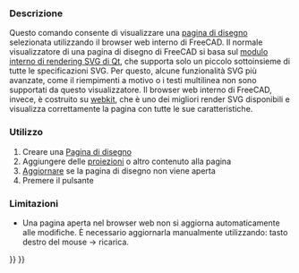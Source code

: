<languages/>
{{docnav/it
|[[Drawing_Clip/it|Ritaglio]]
|[[Drawing_Orthoviews/it|Viste ortogonali]]
|[[Drawing_Workbench/it|Drawing]]
|IconL=Drawing_Clip.png
|IconC=Workbench_Drawing.svg
|IconR=Drawing_Orthoviews.png
}}

{{GuiCommand/it|Name=Drawing Openbrowser|Name/it=Apri browser|Workbenches=[[Drawing Workbench/it|Drawing]], Complete|MenuLocation=Drawing → Apri Browser|Shortcut=none}}

<span id="Description"></span>
=== Descrizione ===

Questo comando consente di visualizzare una [[Drawing Landscape A3/it|pagina di disegno]] selezionata utilizzando il browser web interno di FreeCAD. Il normale visualizzatore di una pagina di disegno di FreeCAD si basa sul [http://qt-project.org/doc/qt-5.0/qtsvg/svgrendering.html modulo interno di rendering SVG di Qt], che supporta solo un piccolo sottoinsieme di tutte le  specificazioni SVG. Per questo, alcune funzionalità SVG più avanzate, come il riempimenti a motivo o i testi multilinea non sono supportati da questo visualizzatore. Il browser web interno di FreeCAD, invece, è costruito su [https://en.wikipedia.org/wiki/WebKit webkit], che è uno dei migliori render SVG disponibili e visualizza correttamente la pagina con tutte le sue caratteristiche.

<span id="Usage"></span>
=== Utilizzo ===

# Creare una [[Drawing Landscape A3/it|Pagina di disegno]]
# Aggiungere delle [[Drawing View/it|proiezioni]] o altro contenuto alla pagina
# [[Std_Refresh/it|Aggiornare]] se la pagina di disegno non viene aperta
# Premere il pulsante {{KEY|[[Image:Drawing Openbrowser.png|16px]] [[Drawing Openbrowser/it|Apri browser]]}}

<span id="Limitations"></span>
=== Limitazioni ===

* Una pagina aperta nel browser web non si aggiorna automaticamente alle modifiche. È necessario aggiornarla manualmente utilizzando: tasto destro del mouse → ricarica.

{{docnav/it
|[[Drawing_Clip/it|Ritaglio]]
|[[Drawing_Orthoviews/it|Viste ortogonali]]
|[[Drawing_Workbench/it|Drawing]]
|IconL=Drawing_Clip.png
|IconC=Workbench_Drawing.svg
|IconR=Drawing_Orthoviews.png
}}

{{Drawing Tools navi{{#translation:}}}}
{{Userdocnavi{{#translation:}}}}